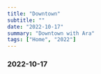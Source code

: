 ```yaml
---
title: "Downtown"
subtitle: ""
date: "2022-10-17"
summary: "Downtown with Ara"
tags: ["Home", "2022"]
---
```



### 2022-10-17

<div className="mx-auto max-w-lg">
  <BlurImage
    url="https://storage.googleapis.com/jaeungkim/blog/personal/2022-oct-downtown/2022-oct-downtown-1.jpg"
    alt="2022-oct-downtown-1"
  />
  <BlurImage
    url="https://storage.googleapis.com/jaeungkim/blog/personal/2022-oct-downtown/2022-oct-downtown-2.jpg"
    alt="2022-oct-downtown-2"
  />
  <BlurImage
    url="https://storage.googleapis.com/jaeungkim/blog/personal/2022-oct-downtown/2022-oct-downtown-3.jpg"
    alt="2022-oct-downtown-3"
  />
  <BlurImage
    url="https://storage.googleapis.com/jaeungkim/blog/personal/2022-oct-downtown/2022-oct-downtown-4.jpg"
    alt="2022-oct-downtown-4"
  />
  <BlurImage
    url="https://storage.googleapis.com/jaeungkim/blog/personal/2022-oct-downtown/2022-oct-downtown-5.jpg"
    alt="2022-oct-downtown-5"
  />
  <BlurImage
    url="https://storage.googleapis.com/jaeungkim/blog/personal/2022-oct-downtown/2022-oct-downtown-6.jpg"
    alt="2022-oct-downtown-6"
  />
  <BlurImage
    url="https://storage.googleapis.com/jaeungkim/blog/personal/2022-oct-downtown/2022-oct-downtown-7.jpg"
    alt="2022-oct-downtown-7"
  />
  <BlurImage
    url="https://storage.googleapis.com/jaeungkim/blog/personal/2022-oct-downtown/2022-oct-downtown-8.jpg"
    alt="2022-oct-downtown-8"
  />
  <BlurImage
    url="https://storage.googleapis.com/jaeungkim/blog/personal/2022-oct-downtown/2022-oct-downtown-9.jpg"
    alt="2022-oct-downtown-9"
  />
  <BlurImage
    url="https://storage.googleapis.com/jaeungkim/blog/personal/2022-oct-downtown/2022-oct-downtown-10.jpg"
    alt="2022-oct-downtown-10"
  />
  <BlurImage
    url="https://storage.googleapis.com/jaeungkim/blog/personal/2022-oct-downtown/2022-oct-downtown-11.jpg"
    alt="2022-oct-downtown-11"
  />
  <BlurImage
    url="https://storage.googleapis.com/jaeungkim/blog/personal/2022-oct-downtown/2022-oct-downtown-12.jpg"
    alt="2022-oct-downtown-12"
  />
  <BlurImage
    url="https://storage.googleapis.com/jaeungkim/blog/personal/2022-oct-downtown/2022-oct-downtown-13.jpg"
    alt="2022-oct-downtown-13"
  />
  <BlurImage
    url="https://storage.googleapis.com/jaeungkim/blog/personal/2022-oct-downtown/2022-oct-downtown-14.jpg"
    alt="2022-oct-downtown-14"
  />
  <BlurImage
    url="https://storage.googleapis.com/jaeungkim/blog/personal/2022-oct-downtown/2022-oct-downtown-15.jpg"
    alt="2022-oct-downtown-15"
  />
  <BlurImage
    url="https://storage.googleapis.com/jaeungkim/blog/personal/2022-oct-downtown/2022-oct-downtown-16.jpg"
    alt="2022-oct-downtown-16"
  />
  <BlurImage
    url="https://storage.googleapis.com/jaeungkim/blog/personal/2022-oct-downtown/2022-oct-downtown-17.jpg"
    alt="2022-oct-downtown-17"
  />
  <BlurImage
    url="https://storage.googleapis.com/jaeungkim/blog/personal/2022-oct-downtown/2022-oct-downtown-18.jpg"
    alt="2022-oct-downtown-18"
  />
  <BlurImage
    url="https://storage.googleapis.com/jaeungkim/blog/personal/2022-oct-downtown/2022-oct-downtown-19.jpg"
    alt="2022-oct-downtown-19"
  />
  <BlurImage
    url="https://storage.googleapis.com/jaeungkim/blog/personal/2022-oct-downtown/2022-oct-downtown-20.jpg"
    alt="2022-oct-downtown-20"
  />
  <BlurImage
    url="https://storage.googleapis.com/jaeungkim/blog/personal/2022-oct-downtown/2022-oct-downtown-21.jpg"
    alt="2022-oct-downtown-21"
  />
  <BlurImage
    url="https://storage.googleapis.com/jaeungkim/blog/personal/2022-oct-downtown/2022-oct-downtown-22.jpg"
    alt="2022-oct-downtown-22"
  />
  <BlurImage
    url="https://storage.googleapis.com/jaeungkim/blog/personal/2022-oct-downtown/2022-oct-downtown-23.jpg"
    alt="2022-oct-downtown-23"
  />
  <BlurImage
    url="https://storage.googleapis.com/jaeungkim/blog/personal/2022-oct-downtown/2022-oct-downtown-24.jpg"
    alt="2022-oct-downtown-24"
  />
  <BlurImage
    url="https://storage.googleapis.com/jaeungkim/blog/personal/2022-oct-downtown/2022-oct-downtown-25.jpg"
    alt="2022-oct-downtown-25"
  />
  <BlurImage
    url="https://storage.googleapis.com/jaeungkim/blog/personal/2022-oct-downtown/2022-oct-downtown-26.jpg"
    alt="2022-oct-downtown-26"
  />
  <BlurImage
    url="https://storage.googleapis.com/jaeungkim/blog/personal/2022-oct-downtown/2022-oct-downtown-27.jpg"
    alt="2022-oct-downtown-27"
  />
  <BlurImage
    url="https://storage.googleapis.com/jaeungkim/blog/personal/2022-oct-downtown/2022-oct-downtown-28.jpg"
    alt="2022-oct-downtown-28"
  />
  <BlurImage
    url="https://storage.googleapis.com/jaeungkim/blog/personal/2022-oct-downtown/2022-oct-downtown-29.jpg"
    alt="2022-oct-downtown-29"
  />
  <BlurImage
    url="https://storage.googleapis.com/jaeungkim/blog/personal/2022-oct-downtown/2022-oct-downtown-30.jpg"
    alt="2022-oct-downtown-30"
  />
  <BlurImage
    url="https://storage.googleapis.com/jaeungkim/blog/personal/2022-oct-downtown/2022-oct-downtown-31.jpg"
    alt="2022-oct-downtown-31"
  />
  <BlurImage
    url="https://storage.googleapis.com/jaeungkim/blog/personal/2022-oct-downtown/2022-oct-downtown-32.jpg"
    alt="2022-oct-downtown-32"
  />
  <BlurImage
    url="https://storage.googleapis.com/jaeungkim/blog/personal/2022-oct-downtown/2022-oct-downtown-33.jpg"
    alt="2022-oct-downtown-33"
  />
</div>
